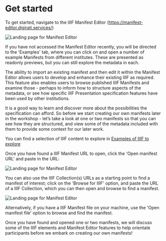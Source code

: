 # Get started

To get started, navigate to the IIIF Manifest Editor (https://manifest-editor.digirati.services/)

![Landing page for Manifest Editor](https://digirati-workshops.pages.dev/open-manifest-editor.PNG)

If you have not accessed the Manifest Editor recently, you will be directed to the 'Examples' tab, where you can click on and open a number of example Manifests from different institutes. These are presented as readonly previews, but you can still explore the metadata in each.

The ability to import an existing manifest and then edit it within the Manifest Editor allows users to develop and enhance their existing IIIF as required. This feature also enables users to browse published IIIF Manifests and examine those - perhaps to inform how to structure aspects of the metadata, or see how specific IIIF Presentation specification features have been used by other institutions. 

It is a good way to learn and discover more about the possibilities the specification can afford. So before we start creating our own manifests later in the workshop - let’s take a look at one or two manifests so that you can see how they are structured, and view some of the metadata included with them to provide some context for our later work.

You can find a selection of IIIF content to explore in [Examples of IIIF to explore](/examples-of-iiif-to-explore)

Once you have found a IIIF Manifest URL to open, click the 'Open manifest URL' and paste in the URL:

![Landing page for Manifest Editor](https://digirati-workshops.pages.dev/getting-started-open-existing-manifest-step1.PNG)

You can also use the IIIF Collection(s) URLs as a starting point to find a manifest of interest; click on the 'Browse for IIIF' option, and paste the URL of a IIIF Collection, which you can then open and browse to find a manifest.

![Landing page for Manifest Editor](https://digirati-workshops.pages.dev/getting-started-open-existing-manifest-step2.PNG)

Alternatively, if you have a IIIF Manifest file on your machine, use the 'Open manifest file' option to browse and find the manifest.

Once you have found and opened one or two manifests, we will discuss some of the IIIF elements and Manifest Editor features to help orientate participants before we embark on creating our own manifests!
